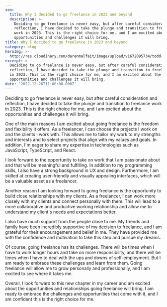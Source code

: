 ```yaml
---
seo:
  title: Why I decided to go freelance in 2023 and beyond
  description: >-
    Deciding to go freelance is never easy, but after careful consideration and
    reflection, I have decided to take the plunge and transition to freelance
    work in 2023. This is the right choice for me, and I am excited about the
    opportunities and challenges it will bring.
title: Why I decided to go freelance in 2023 and beyond
category: blog
heroImg: >-
  http://res.cloudinary.com/darenmalfait/image/upload/v1672095734/todd-steitle-ExnAdmi-Asc-unsplash_u0vo4a.jpg
excerpt: >-
  Deciding to go freelance is never easy, but after careful consideration and
  reflection, I have decided to take the plunge and transition to freelance work
  in 2023. This is the right choice for me, and I am excited about the
  opportunities and challenges it will bring.
date: '2022-12-26T11:00:00.000Z'
---
```


Deciding to go freelance is never easy, but after careful consideration and
reflection, I have decided to take the plunge and transition to freelance work
in 2023. This is the right choice for me, and I am excited about the
opportunities and challenges it will bring.

One of the main reasons I am excited about going freelance is the freedom and
flexibility it offers. As a freelancer, I can choose the projects I work on and
the clients I work with. This allows me to tailor my work to my strengths and
interests and to select projects that align with my values and goals. In
addition, I'm eager to share my expertise in technologies such as JavaScript,
TypeScript, and React.

I look forward to the opportunity to take on work that I am passionate about and
that will be meaningful and fulfilling. In addition to my programming skills, I
also have a strong background in UX and design. Furthermore, I am skilled at
creating user-friendly and visually appealing interfaces, which will be a
valuable asset as a freelancer.

Another reason I am looking forward to going freelance is the opportunity to
build close relationships with my clients. As a freelancer, I can work more
closely with my clients and connect personally with them. This will lead to a
more collaborative and productive working relationship and allow me to
understand my client's needs and expectations better.

I also have much support from the people close to me. My friends and family have
been incredibly supportive of my decision to freelance, and I am grateful for
their encouragement and belief in me. They have provided me with the confidence
and motivation to take this step and pursue my dreams.

Of course, going freelance has its challenges. There will be times when I have
to work longer hours and take on more responsibility, and there will be times
when I have to deal with the ups and downs of self-employment. But I am ready to
embrace these challenges and learn from them. Going freelance will allow me to
grow personally and professionally, and I am excited to see where it takes me.

Overall, I look forward to this new chapter in my career and am excited about
the opportunities and relationships going freelance will bring. I am ready to
embrace the challenges and opportunities that come with it, and I am confident
this is the right choice for me.
